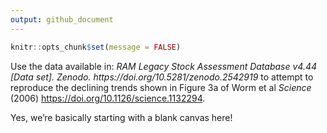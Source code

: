 ```yaml
---
output: github_document
---
```


```r
knitr::opts_chunk$set(message = FALSE)
```

Use the data available in: *RAM Legacy Stock Assessment Database v4.44 [Data set]. Zenodo. https://doi.org/10.5281/zenodo.2542919* to attempt to reproduce the declining trends shown in Figure 3a of Worm et al *Science* (2006) <https://doi.org/10.1126/science.1132294>.  

Yes, we're basically starting with a blank canvas here!


